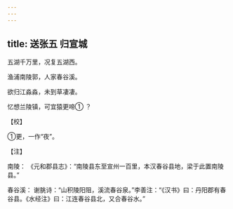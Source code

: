 ```yaml
---
---
---
```

title: 送张五 归宣城
---




五湖千万里，况复五湖西。

渔浦南陵郭，人家春谷溪。

欲归江淼淼，未到草凄凄。

忆想兰陵镇，可宜猿更啼① ？

【校】

①更，一作“夜”。

【注】

南陵： 《元和郡县志》：“南陵县东至宣州一百里，本汉春谷县地，梁于此置南陵县。”

春谷溪： 谢朓诗：“山积陵阳阻，溪流春谷泉。”李善注：“《汉书》曰：丹阳郡有春谷县。《水经注》曰：江连春谷县北，又合春谷水。”